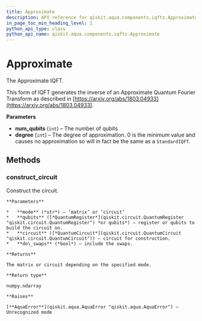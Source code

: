 ```yaml
---
title: Approximate
description: API reference for qiskit.aqua.components.iqfts.Approximate
in_page_toc_min_heading_level: 1
python_api_type: class
python_api_name: qiskit.aqua.components.iqfts.Approximate
---
```


# Approximate

<Class id="qiskit.aqua.components.iqfts.Approximate" isDedicatedPage={true} github="https://github.com/qiskit-community/qiskit-aqua/tree/stable/0.7/qiskit/aqua/components/iqfts/approximate.py" signature="Approximate(num_qubits, degree=0)" modifiers="class">
  The Approximate IQFT.

  This form of IQFT generates the inverse of an Approximate Quantum Fourier Transform as described in [https://arxiv.org/abs/1803.04933](https://arxiv.org/abs/1803.04933).

  **Parameters**

  *   **num\_qubits** (`int`) – The number of qubits
  *   **degree** (`int`) – The degree of approximation. 0 is the minimum value and causes no approximation so will in fact be the same as a `StandardIQFT`.

  ## Methods

  <span id="approximate-construct-circuit" />

  ### construct\_circuit

  <Function id="qiskit.aqua.components.iqfts.Approximate.construct_circuit" signature="Approximate.construct_circuit(mode='circuit', qubits=None, circuit=None, do_swaps=True)">
    Construct the circuit.

    **Parameters**

    *   **mode** (*str*) – ‘matrix’ or ‘circuit’
    *   **qubits** ([*QuantumRegister*](qiskit.circuit.QuantumRegister "qiskit.circuit.QuantumRegister") *or qubits*) – register or qubits to build the circuit on.
    *   **circuit** ([*QuantumCircuit*](qiskit.circuit.QuantumCircuit "qiskit.circuit.QuantumCircuit")) – circuit for construction.
    *   **do\_swaps** (*bool*) – include the swaps.

    **Returns**

    The matrix or circuit depending on the specified mode.

    **Return type**

    numpy.ndarray

    **Raises**

    [**AquaError**](qiskit.aqua.AquaError "qiskit.aqua.AquaError") – Unrecognized mode
  </Function>
</Class>

